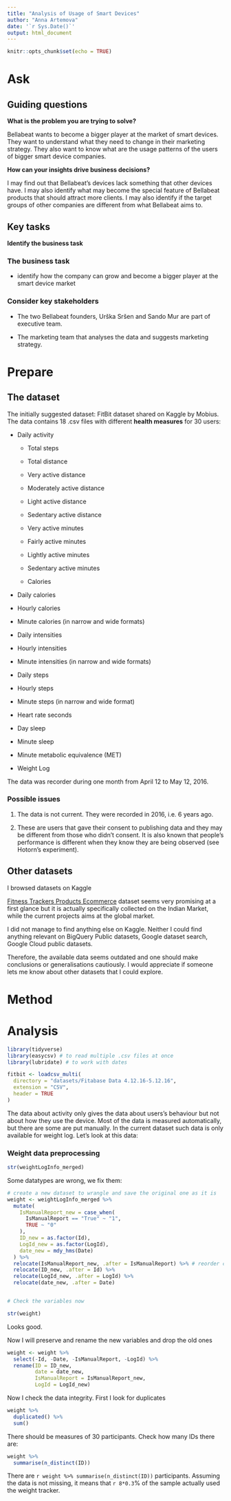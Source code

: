 ```yaml
---
title: "Analysis of Usage of Smart Devices"
author: "Anna Artemova"
date: '`r Sys.Date()`'
output: html_document
---
```


```r
knitr::opts_chunk$set(echo = TRUE)
```

# Ask

## Guiding questions

**What is the problem you are trying to solve?**

Bellabeat wants to become a bigger player at the market of smart devices. They want to understand what they need to change in their marketing strategy. They also want to know what are the usage patterns of the users of bigger smart device companies.

**How can your insights drive business decisions?**

I may find out that Bellabeat's devices lack something that other devices have. I may also identify what may become the special feature of Bellabeat products that should attract more clients. I may also identify if the target groups of other companies are different from what Bellabeat aims to.

## Key tasks

**Identify the business task**

### The business task

-   identify how the company can grow and become a bigger player at the smart device market

### Consider key stakeholders

-   The two Bellabeat founders, Urška Sršen and Sando Mur are part of executive team.

-   The marketing team that analyses the data and suggests marketing strategy.

# Prepare

## The dataset

The initially suggested dataset: FitBit dataset shared on Kaggle by Mobius. The data contains 18 .csv files with different **health measures** for 30 users:

-   Daily activity

    -   Total steps

    -   Total distance

    -   Very active distance

    -   Moderately active distance

    -   Light active distance

    -   Sedentary active distance

    -   Very active minutes

    -   Fairly active minutes

    -   Lightly active minutes

    -   Sedentary active minutes

    -   Calories

-   Daily calories

-   Hourly calories

-   Minute calories (in narrow and wide formats)

-   Daily intensities

-   Hourly intensities

-   Minute intensities (in narrow and wide formats)

-   Daily steps

-   Hourly steps

-   Minute steps (in narrow and wide format)

-   Heart rate seconds

-   Day sleep

-   Minute sleep

-   Minute metabolic equivalence (MET)

-   Weight Log

The data was recorder during one month from April 12 to May 12, 2016.

### Possible issues

1)  The data is not current. They were recorded in 2016, i.e. 6 years ago.

2)  These are users that gave their consent to publishing data and they may be different from those who didn't consent. It is also known that people's performance is different when they know they are being observed (see Hotorn's experiment).

## Other datasets

I browsed datasets on Kaggle

[Fitness Trackers Products Ecommerce](https://www.kaggle.com/datasets/devsubhash/fitness-trackers-products-ecommerce?datasetId=1703404&sortBy=dateRun&tab=profile) dataset seems very promising at a first glance but it is actually specifically collected on the Indian Market, while the current projects aims at the global market.

I did not manage to find anything else on Kaggle. Neither I could find anything relevant on BigQuery Public datasets, Google dataset search, Google Cloud public datasets.

Therefore, the available data seems outdated and one should make conclusions or generalisations cautiously. I would appreciate if someone lets me know about other datasets that I could explore.

# Method

# Analysis

```r
library(tidyverse)
library(easycsv) # to read multiple .csv files at once
library(lubridate) # to work with dates
```

```r
fitbit <- loadcsv_multi(
  directory = "datasets/Fitabase Data 4.12.16-5.12.16",
  extension = "CSV",
  header = TRUE
)
```

The data about activity only gives the data about users's behaviour but not about how they use the device. Most of the data is measured automatically, but there are some are put manually. In the current dataset such data is only available for weight log. Let's look at this data:

### Weight data preprocessing

```r
str(weightLogInfo_merged)
```

Some datatypes are wrong, we fix them:

```r
# create a new dataset to wrangle and save the original one as it is
weight <- weightLogInfo_merged %>%
  mutate(
    IsManualReport_new = case_when(
      IsManualReport == "True" ~ "1",
      TRUE ~ "0"
    ),
    ID_new = as.factor(Id),
    LogId_new = as.factor(LogId),
    date_new = mdy_hms(Date)
  ) %>%
  relocate(IsManualReport_new, .after = IsManualReport) %>% # reorder columns to be able to compare new and old variables
  relocate(ID_new, .after = Id) %>% 
  relocate(LogId_new, .after = LogId) %>% 
  relocate(date_new, .after = Date) 


# Check the variables now

str(weight)
```

Looks good.

Now I will preserve and rename the new variables and drop the old ones

```r
weight <- weight %>% 
  select(-Id, -Date, -IsManualReport, -LogId) %>% 
  rename(ID = ID_new,
         date = date_new,
         IsManualReport = IsManualReport_new,
         LogId = LogId_new)
```

Now I check the data integrity. First I look for duplicates

```r
weight %>% 
  duplicated() %>% 
  sum()
```

There should be measures of 30 participants. Check how many IDs there are:

```r
weight %>% 
  summarise(n_distinct(ID))
```

There are `r weight %>% summarise(n_distinct(ID))` participants. Assuming the data is not missing, it means that `r 8*0.3`% of the sample actually used the weight tracker.
